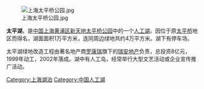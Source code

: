 [[File:上海太平桥公园.jpg|thumb]]

'''太平湖'''，是[[中国|中国]][[上海|上海]][[黄浦区|黄浦区]][[新天地|新天地]][[太平桥公园|太平桥公园]]中的一个[[人工湖|人工湖]]。因位于原[[太平桥|太平桥]]地区而得名，湖面面积1万平方米，连同周边绿地共约4万平方米。湖下有停车场。

太平湖绿地改造工程由著名地产商[[罗康瑞|罗康瑞]]旗下的[[瑞安地产|瑞安地产]]负责，总投资8亿元，1999年动工，2002年落成。湖中有人工岛，经常举行大型文艺活动或企业宣传推广活动。

{{上海市湖泊}}

[[Category:上海湖泊|Category:上海湖泊]]
[[Category:中国人工湖|Category:中国人工湖]]